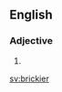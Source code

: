 ==English==

===Adjective===
{{head|en|adjective comparative form}}

# {{en-comparative of| bricky}}

[[sv:brickier]]